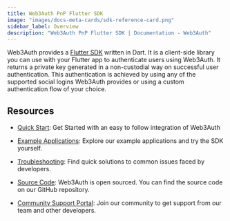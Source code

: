 ```yaml
---
title: Web3Auth PnP Flutter SDK
image: "images/docs-meta-cards/sdk-reference-card.png"
sidebar_label: Overview
description: "Web3Auth PnP Flutter SDK | Documentation - Web3Auth"
---
```


Web3Auth provides a [Flutter SDK](https://github.com/Web3Auth/web3auth-flutter-sdk) written in Dart.
It is a client-side library you can use with your Flutter app to authenticate users using Web3Auth.
It returns a private key generated in a non-custodial way on successful user authentication. This
authentication is achieved by using any of the supported social logins Web3Auth provides or using a
custom authentication flow of your choice.

## Resources

- [Quick Start](/quick-start?product=PNP&sdk=PNP_FLUTTER&framework=ANDROID&stepIndex=1&stepIndex=0):
  Get Started with an easy to follow integration of Web3Auth

- [Example Applications](./flutter/examples): Explore our example applications and try the SDK
  yourself.

- [Troubleshooting](/troubleshooting): Find quick solutions to common issues faced by developers.

- [Source Code](https://github.com/Web3Auth/web3auth-flutter-sdk/): Web3Auth is open sourced. You
  can find the source code on our GitHub repository.

- [Community Support Portal](https://web3auth.io/community/c/help-pnp/pnp-flutter/18): Join our
  community to get support from our team and other developers.
